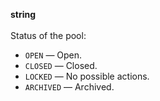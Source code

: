 **string**<br/><br/>Status of the pool:

- `OPEN` — Open.
- `CLOSED` — Closed.
- `LOCKED` — No possible actions.
- `ARCHIVED` — Archived.